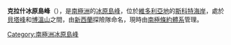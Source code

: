 {{coord|75|47|S|160|38|E|source:GNIS|display=title}}

'''克拉什冰原島峰'''（{{lang-en|Crash Nunatak}}），是[[南極洲|南極洲]]的[[冰原島峰|冰原島峰]]，位於[[維多利亞地|維多利亞地]]的[[斯科特海岸|斯科特海岸]]，處於[[貝塔峰|貝塔峰]]和[[博溫山|博溫山]]之間，由[[新西蘭|新西蘭]]探險隊命名，現時由[[南極條約體系|南極條約體系]]管理。

{{DEFAULTSORT:Crash Nunatak}}
[[Category:南極洲冰原島峰|Category:南極洲冰原島峰]]


{{ScottCoast-geo-stub}}